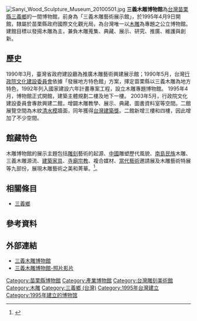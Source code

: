 {{coord|24.405821|N|120.761127|E|region:ID_type:landmark|display=title}}
{{Expand|time=2008-03-08}}
[[File:Sanyi_Wood_Sculpture_Museum_20100501.jpg|thumb]]
'''三義木雕博物館'''為[[台灣|台灣]][[苗栗縣|苗栗縣]][[三義鄉_(台灣)|三義鄉]]的一間博物館，前身為「三義木雕藝術展示館」，於1995年4月9日開館，隸屬於苗栗縣政府國際文化觀光局，為台灣唯一以[[木雕|木雕]]為專題之公立博物館。建館目標以發揚木雕為主，兼負木雕蒐集、典藏、展示、研究、推廣、維護與創新。

== 歷史 ==
1990年3月，臺灣省政府建設廳為推廣木雕藝術興建展示館；1990年5月，台灣[[行政院文化建設委員會|行政院文化建設委員會]]依據「發展地方特色館」方案，擇定苗栗縣以三義木雕為地方特色，1992年列入國家建設六年計畫專案工程，設立木雕專題博物館。
1995年4月，博物館正式開館，建築主體規劃二樓及地下一樓。
2003年5月，行政院文化建設委員會專款興建二館，增闢木雕教學、展示、典藏、圖書資料室等空間。二館展覽空間為木紋[[清水模|清水模]]牆面，同年獲得[[台灣建築獎|台灣建築獎]]。二館新增三樓和四樓，因此增加了不少空間。

== 館藏特色 ==
木雕博物館的展示主題包括[[雕刻|雕刻]]藝術的起源、[[中國|中國]]雕塑歷代風貌、[[南島民族|南島民族]]木雕、三義木雕源流、[[建築|建築]][[家具|家具]]、[[寺廟|寺廟]][[宗教|宗教]]、複合媒材、[[當代藝術|當代藝術]]邀請展及木雕藝術特展等九部份，展現木雕藝術之美和菁華。<ref>{{Cite web |url=http://wood.mlc.gov.tw/a/a01_01.asp |title=《本館介紹－沿革》，三義木雕博物館 |accessdate=2008-08-21 |archive-date=2008-09-14 |archive-url=https://web.archive.org/web/20080914152626/http://wood.mlc.gov.tw/a/a01_01.asp |dead-url=no }}</ref>。

== 相關條目 ==
*[[三義鄉_(台灣)|三義鄉]]

== 參考資料 ==
{{Reflist}}

== 外部連結 ==
{{commons category|Sanyi Wood Sculpture Museum}}
*[http://wood.mlc.gov.tw/ 三義木雕博物館]{{Wayback|url=http://wood.mlc.gov.tw/ |date=20071020010108 }}
*[http://bluezz.tw/c.php?id=1686 三義木雕博物館-照片影片]{{Wayback|url=http://bluezz.tw/c.php?id=1686 |date=20080204103400 }}

{{台灣博物館}}

[[Category:苗栗縣博物館|Category:苗栗縣博物館]]
[[Category:產業博物館|Category:產業博物館]]
[[Category:台灣雕刻美術館|Category:台灣雕刻美術館]]
[[Category:木雕|Category:木雕]]
[[Category:三義鄉_(台灣)|Category:三義鄉 (台灣)]]
[[Category:1995年台灣建立|Category:1995年台灣建立]]
[[Category:1995年建立的博物馆|Category:1995年建立的博物馆]]

{{台灣小作品}}
{{Museum-stub}}